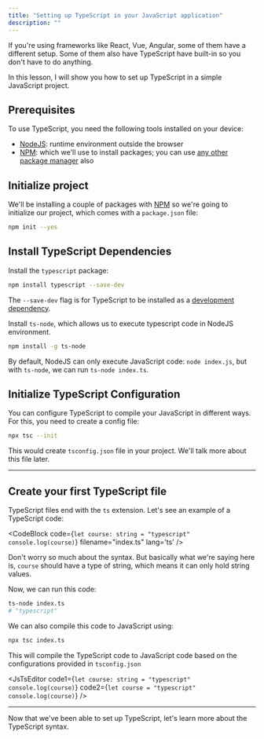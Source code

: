 ```yaml
---
title: "Setting up TypeScript in your JavaScript application"
description: ""
---
```




If you're using frameworks like React, Vue, Angular, some of them have a different setup. Some of them also have TypeScript have built-in so you don't have to do anything.

In this lesson, I will show you how to set up TypeScript in a simple JavaScript project.

## Prerequisites

To use TypeScript, you need the following tools installed on your device:

* [NodeJS](https://nodejs.org/en): runtime environment outside the browser
* [NPM](https://www.npmjs.com/): which we'll use to install packages; you can use [any other package manager](https://developer.mozilla.org/en-US/docs/Learn/Tools_and_testing/Understanding_client-side_tools/Package_management#a_rough_guide_to_package_manager_clients) also

## Initialize project

We'll be installing a couple of packages with [NPM](https://www.npmjs.com/) so we're going to initialize our project, which comes with a `package.json` file:

```bash
npm init --yes
```

## Install TypeScript Dependencies

Install the `typescript` package:

```bash
npm install typescript --save-dev
```

The `--save-dev` flag is for TypeScript to be installed as a [development dependency](https://docs.npmjs.com/specifying-dependencies-and-devdependencies-in-a-package-json-file).

Install `ts-node`, which allows us to execute typescript code in NodeJS environment.

```bash
npm install -g ts-node
```

By default, NodeJS can only execute JavaScript code: `node index.js`, but with `ts-node`, we can run `ts-node index.ts`.

## Initialize TypeScript Configuration

You can configure TypeScript to compile your JavaScript in different ways. For this, you need to create a config file:

```bash
npx tsc --init
```

This would create `tsconfig.json` file in your project. We'll talk more about this file later.

---

## Create your first TypeScript file

TypeScript files end with the `ts` extension. Let's see an example of a TypeScript code:

<CodeBlock
  code={`let course: string = "typescript"
console.log(course)`}
  filename="index.ts"
  lang='ts'
/>

Don't worry so much about the syntax. But basically what we're saying here is, `course` should have a type of string, which means it can only hold string values.

Now, we can run this code:

```bash
ts-node index.ts
# "typescript"
```

We can also compile this code to JavaScript using:

```bash
npx tsc index.ts
```

This will compile the TypeScript code to JavaScript code based on the configurations provided in `tsconfig.json`


<JsTsEditor code1={`let course: string
  = "typescript"
console.log(course)`} code2={`let course
  = "typescript"
console.log(course)`} />

---

Now that we've been able to set up TypeScript, let's learn more about the TypeScript syntax.